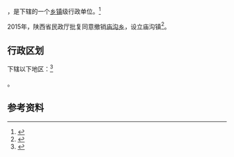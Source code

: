 {{中国乡级行政区|61/06/26/203/000}}

'''{{PAGENAMEBASE}}'''，是{{PRC admin/fullname|61/06/26/203/000|3}}下辖的一个[[乡镇|乡镇]]级行政单位。<ref>{{PRC admin/ref sgc|{{PRC admin/parent|61/06/26/203/000}}}}</ref>

2015年，陕西省民政厅批复同意撤销[[庙沟乡_(吴起县)|庙沟乡]]，设立庙沟镇<ref>{{Cite web |url=http://news.xinhuanet.com/local/2015-06/28/c_127959075.htm |title=陕西省民政厅关于陕西省乡镇行政区划调整的公告 |accessdate=2017-09-14 |archive-date=2017-09-13 |archive-url=https://web.archive.org/web/20170913183916/http://news.xinhuanet.com/local/2015-06/28/c_127959075.htm |dead-url=no }}</ref>。

== 行政区划 ==

{{PAGENAMEBASE}}下辖以下地区：<ref>{{PRC admin/ref sgc|61/06/26/203/000}}</ref>

{{PRC admin/children|61/06/26/203/000}}。

== 参考资料 ==

{{reflist}}

{{行政区划小作品}}
{{PRC admin/navcat|61/06/26/203/000}}